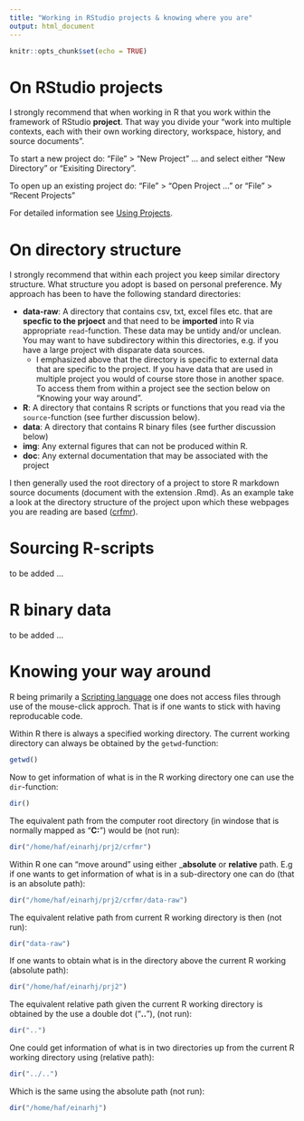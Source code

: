 ```yaml
---
title: "Working in RStudio projects & knowing where you are"
output: html_document
---
```


```r
knitr::opts_chunk$set(echo = TRUE)
```

# On RStudio projects

I strongly recommend that when working in R that you work within the framework of RStudio __project__. That way you divide your "work into multiple contexts, each with their own working directory, workspace, history, and source documents".

To start a new project do: "File" > "New Project" ... and select either "New Directory" or "Exisiting Directory".

To open up an existing project do: "File" > "Open Project ..." or "File" > "Recent Projects"

For detailed information see [Using Projects](https://support.rstudio.com/hc/en-us/articles/200526207-Using-Projects).

# On directory structure

I strongly recommend that within each project you keep similar directory structure. What structure you adopt is based on personal preference. My approach has been to have the following standard directories:

* __data-raw__: A directory that contains csv, txt, excel files etc. that are __specfic to the prjoect__ and that need to be __imported__ into R via appropriate `read`-function. These data may be untidy and/or unclean. You may want to have subdirectory within this directories, e.g. if you have a large project with disparate data sources.
    - I emphasized above that the directory is specific to external data that are specific to the project. If you have data that are used in multiple project you would of course store those in another space. To access them from within a project see the section below on "Knowing your way around".
* __R__: A directory that contains R scripts or functions that you read via the `source`-function (see further discussion below).
* __data__: A directory that contains R binary files (see further discussion below)
* __img__: Any external figures that can not be produced within R.
* __doc__: Any external documentation that may be associated with the project

I then generally used the root directory of a project to store R markdown source documents (document with the extension .Rmd). As an example take a look at the directory structure of the project upon which these webpages you are reading are based ([crfmr](https://github.com/crfm/crfmr)).

# Sourcing R-scripts

to be added ...

# R binary data

to be added ...

# Knowing your way around

R being primarily a [Scripting language](https://en.wikipedia.org/wiki/Scripting_language) one does not access files through use of the mouse-click approch. That is if one wants to stick with having reproducable code.

Within R there is always a specified working directory. The current working directory can always be obtained by the `getwd`-function:

```r
getwd()
```

Now to get information of what is in the R working directory one can use the `dir`-function:
```r
dir()
```

The equivalent path from the computer root directory (in windose that is normally mapped as "__C:__") would be (not run):

```r
dir("/home/haf/einarhj/prj2/crfmr")
```

Within R one can "move around" using either ___absolute__ or __relative__ path. E.g if one wants to get information of what is in a sub-directory one can do (that is an absolute path):
```r
dir("/home/haf/einarhj/prj2/crfmr/data-raw")

```

The equivalent relative path from current R working directory is then (not run):

```r
dir("data-raw")
```

If one wants to obtain what is in the directory above the current R working (absolute path):

```r
dir("/home/haf/einarhj/prj2")
```

The equivalent relative path given the current R working directory is obtained by the use a double dot ("__..__"), (not run):

```r
dir("..")
```

One could get information of what is in two directories up from the current R working directory using (relative path):
```r
dir("../..")
```

Which is the same using the absolute path (not run):
```r
dir("/home/haf/einarhj")
```


